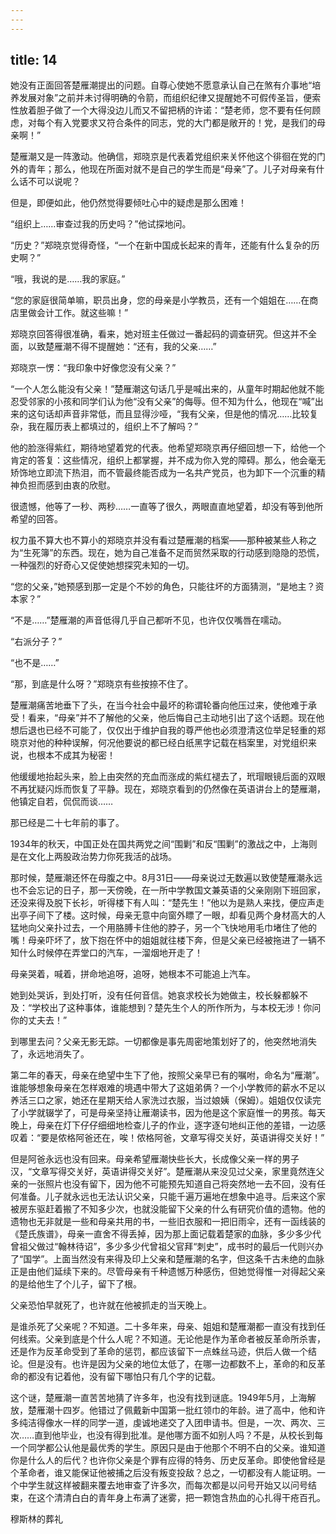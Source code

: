 ```yaml
---
---
---
```

title: 14
---



她没有正面回答楚雁潮提出的问题。自尊心使她不愿意承认自己在煞有介事地“培养发展对象”之前并未讨得明确的令箭，而组织纪律又提醒她不可假传圣旨，便索性放着胆子做了一个大得没边儿而又不留把柄的许诺：“楚老师，您不要有任何顾虑，对每个有入党要求又符合条件的同志，党的大门都是敞开的！党，是我们的母亲啊！”

楚雁潮又是一阵激动。他确信，郑晓京是代表着党组织来关怀他这个徘徊在党的门外的青年；那么，他现在所面对就不是自己的学生而是“母亲”了。儿子对母亲有什么话不可以说呢？

但是，即便如此，他仍然觉得要倾吐心中的疑虑是那么困难！

“组织上……审查过我的历史吗？”他试探地问。

“历史？”郑晓京觉得奇怪，“一个在新中国成长起来的青年，还能有什么复杂的历史啊？”

“哦，我说的是……我的家庭。”

“您的家庭很简单嘛，职员出身，您的母亲是小学教员，还有一个姐姐在……在商店里做会计工作。就这些嘛！”

郑晓京回答得很准确，看来，她对班主任做过一番起码的调查研究。但这并不全面，以致楚雁潮不得不提醒她：“还有，我的父亲……”

郑晓京一愣：“我印象中好像您没有父亲？”

“一个人怎么能没有父亲！”楚雁潮这句话几乎是喊出来的，从童年时期起他就不能忍受邻家的小孩和同学们认为他“没有父亲”的侮辱。但不知为什么，他现在“喊”出来的这句话却声音非常低，而且显得沙哑，“我有父亲，但是他的情况……比较复杂，我在履历表上都填过的，组织上不了解吗？”

他的脸涨得紫红，期待地望着党的代表。他希望郑晓京再仔细回想一下，给他一个肯定的答复：这些情况，组织上都掌握，并不成为你入党的障碍。那么，他会毫无矫饰地立即流下热泪，而不管最终能否成为一名共产党员，也为卸下一个沉重的精神负担而感到由衷的欣慰。

很遗憾，他等了一秒、两秒……一直等了很久，两眼直直地望着，却没有等到他所希望的回答。

权力虽不算大也不算小的郑晓京并没有看过楚雁潮的档案——那种被某些人称之为“生死簿”的东西。现在，她为自己准备不足而贸然采取的行动感到隐隐的恐慌，一种强烈的好奇心又促使她想探究未知的一切。

“您的父亲，”她预感到那一定是个不妙的角色，只能往坏的方面猜测，“是地主？资本家？”

“不是……”楚雁潮的声音低得几乎自己都听不见，也许仅仅嘴唇在嚅动。

“右派分子？”

“也不是……”

“那，到底是什么呀？”郑晓京有些按捺不住了。

楚雁潮痛苦地垂下了头，在当今社会中最坏的称谓轮番向他压过来，使他难于承受！看来，“母亲”并不了解他的父亲，他后悔自己主动地引出了这个话题。现在他想后退也已经不可能了，仅仅出于维护自我的尊严他也必须澄清这位举足轻重的郑晓京对他的种种误解，何况他要说的都已经白纸黑字记载在档案里，对党组织来说，也根本不成其为秘密！

他缓缓地抬起头来，脸上由突然的充血而涨成的紫红褪去了，玳瑁眼镜后面的双眼不再犹疑闪烁而恢复了平静。现在，郑晓京看到的仍然像在英语讲台上的楚雁潮，他镇定自若，侃侃而谈……

那已经是二十七年前的事了。

1934年的秋天，中国正处在国共两党之间“围剿”和反“围剿”的激战之中，上海则是在文化上两股政治势力你死我活的战场。

那时候，楚雁潮还怀在母腹之中。8月31日——母亲说过无数遍以致使楚雁潮永远也不会忘记的日子，那一天傍晚，在一所中学教国文兼英语的父亲刚刚下班回家，还没来得及脱下长衫，听得楼下有人叫：“楚先生！”他以为是熟人来找，便应声走出亭子间下了楼。这时候，母亲无意中向窗外瞟了一眼，却看见两个身材高大的人猛地向父亲扑过去，一个用胳膊卡住他的脖子，另一个飞快地用毛巾堵住了他的嘴！母亲吓坏了，放下抱在怀中的姐姐就往楼下奔，但是父亲已经被拖进了一辆不知什么时候停在弄堂口的汽车，一溜烟地开走了！

母亲哭着，喊着，拼命地追呀，追呀，她根本不可能追上汽车。

她到处哭诉，到处打听，没有任何音信。她哀求校长为她做主，校长躲都躲不及：“学校出了这种事体，谁能想到？楚先生个人的所作所为，与本校无涉！你问你的丈夫去！”

到哪里去问？父亲无影无踪。一切都像是事先周密地策划好了的，他突然地消失了，永远地消失了。

第二年的春天，母亲在绝望中生下了他，按照父亲早已有的嘱咐，命名为“雁潮”。谁能够想象母亲在怎样艰难的境遇中带大了这姐弟俩？一个小学教师的薪水不足以养活三口之家，她还在星期天给人家洗过衣服，当过娘姨（保姆）。姐姐仅仅读完了小学就辍学了，可是母亲坚持让雁潮读书，因为他是这个家庭惟一的男孩。每天晚上，母亲在灯下仔仔细细地检查儿子的作业，逐字逐句地纠正他的差错，一边感叹着：“要是侬格阿爸还在，唉！侬格阿爸，文章写得交关好，英语讲得交关好！”

但是阿爸永远也没有回来。母亲希望雁潮快些长大，长成像父亲一样的男子汉，“文章写得交关好，英语讲得交关好”。楚雁潮从来没见过父亲，家里竟然连父亲的一张照片也没有留下，因为他不可能预先知道自己将突然地一去不回，没有任何准备。儿子就永远也无法认识父亲，只能千遍万遍地在想象中追寻。后来这个家被房东驱赶着搬了不知多少次，也就没能留下父亲的什么有研究价值的遗物。他的遗物也无非就是一些和母亲共用的书，一些旧衣服和一把旧雨伞，还有一函线装的《楚氏族谱》，母亲一直舍不得丢掉，因为那上面记载着楚家的血脉，多少多少代曾祖父做过“翰林待诏”，多少多少代曾祖父官拜“刺史”，成书时的最后一代则兴办了“国学”。上面当然没有来得及印上父亲和楚雁潮的名字，但这条千古未绝的血脉正是由他们延续下来的。尽管母亲有千种遗憾万种感伤，但她觉得惟一对得起父亲的是给他生了个儿子，留下了根。

父亲恐怕早就死了，也许就在他被抓走的当天晚上。

是谁杀死了父亲呢？不知道。二十多年来，母亲、姐姐和楚雁潮都一直没有找到任何线索。父亲到底是个什么人呢？不知道。无论他是作为革命者被反革命所杀害，还是作为反革命受到了革命的惩罚，都应该留下一点蛛丝马迹，供后人做一个结论。但是没有。也许是因为父亲的地位太低了，在哪一边都数不上，革命的和反革命的都没有记着他，没有留下哪怕只有几个字的记载。

这个谜，楚雁潮一直苦苦地猜了许多年，也没有找到谜底。1949年5月，上海解放，楚雁潮十四岁。他错过了佩戴新中国第一批红领巾的年龄。进了高中，他和许多纯洁得像水一样的同学一道，虔诚地递交了入团申请书。但是，一次、两次、三次……直到他毕业，也没有得到批准。是他哪方面不如别人吗？不是，从校长到每一个同学都公认他是最优秀的学生。原因只是由于他那个不明不白的父亲。谁知道你是什么人的后代？也许你父亲是个罪有应得的特务、历史反革命。即使他曾经是个革命者，谁又能保证他被捕之后没有叛变投敌？总之，一切都没有人能证明。一个中学生就这样被翻来覆去地审查了许多次，而每次都是以问号开始又以问号结束，在这个清清白白的青年身上布满了迷雾，把一颗饱含热血的心扎得干疮百孔。

穆斯林的葬礼